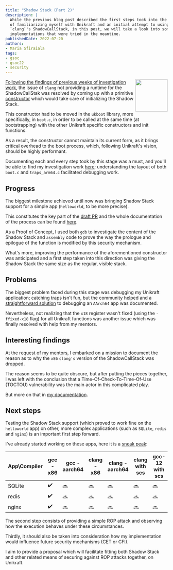 ```yaml
---
title: "Shadow Stack (Part 2)"
description: |
  While the previous blog post described the first steps took into the direction
  of familiarizing myself with Unikraft and an initial attempt to using
  `clang`'s ShadowCallStack, in this post, we will take a look into some
  implementations that were tried in the meantime.
publishedDate: 2022-07-20
authors:
- Maria Sfiraiala
tags:
- gsoc
- gsoc22
- security
---
```


<img width="100px" src="https://summerofcode.withgoogle.com/assets/media/gsoc-2022-badge.svg" align="right" />

[Following the findings of previous weeks of investigation work](https://unikraft.org/blog/2022-07-05-unikraft-gsoc-shadow-stack/), the issue of `clang` not providing a runtime for the ShadowCallStak was resolved by coming up with a primitive [constructor](https://gist.github.com/mariasfiraiala/60389dd16fef0fdc11d7f7972e320a9a) which would take care of initializing the Shadow Stack.

This constructor had to be moved in the `ukboot` library, more specifically, in `boot.c`, in order to be called at the same time (at bootstrapping) with the other Unikraft specific constructors and init functions.

As a result, the constructor cannot maintain its current form, as it brings critical overhead to the boot process, which, following Unikraft's vision, should be highly performant.

Documenting each and every step took by this stage was a must, and you'll be able to find my investigation work [here](https://github.com/mariasfiraiala/scs-work/tree/master/unikraft-scs); understanding the layout of both `boot.c` and `traps_arm64.c` facilitated debugging work.

## Progress

The biggest milestone achieved until now was bringing Shadow Stack support for a simple app (`helloworld`, to be more precise). 

This constitutes the key part of the [draft PR](https://github.com/unikraft/unikraft/pull/505) and the whole documentation of the process can be found [here](https://github.com/mariasfiraiala/scs-work/blob/master/unikraft-scs/unikraft-scs-for-helloworld.md).

As a Proof of Concept, I used both `gdb` to investigate the content of the Shadow Stack and `assembly` code to prove the way the prologue and epilogue of the function is modified by this security mechanism.

What's more, improving the performance of the aforementioned constructor was anticipated and a first step taken into this direction was giving the Shadow Stack the same size as the regular, visible stack.

## Problems

The biggest problem faced during this stage was debugging my Unikraft application; catching traps isn't fun, but the community helped and a [straightforward solution](https://gist.github.com/mariasfiraiala/34a7b5b41c4e5515c7f0ad8a2c220ef9) to debugging an `AArch64` app was documented.

Nevertheless, not realizing that the `x18` register wasn't fixed (using the `-ffixed-x18` flag) for all Unikraft functions was another issue which was finally resolved with help from my mentors.

## Interesting findings

At the request of my mentors, I embarked on a mission to document the reason as to why the `x86` `clang's` version of the ShadowCallStack was dropped.

The reason seems to be quite obscure, but after putting the pieces together, I was left with the conclusion that a Time-Of-Check-To-Time-Of-Use (TOCTOU) vulnerability was the main actor in this complicated play.

But more on that in [my documentation](https://github.com/mariasfiraiala/scs-work/blob/master/utils/doc-scs-arm-vs-x86.md).

## Next steps

Testing the Shadow Stack support (which proved to work fine on the `helloworld` app) on other, more complex applications (such as `SQLite`, `redis` and `nginx`) is an important first step forward.

I've already started working on these apps, here it is a [sneak peak](https://github.com/mariasfiraiala/scs-work/blob/master/unikraft-scs/unikraft-scs-for-complex-apps.md):

| App\Compiler | gcc - x86 | gcc - aarch64 | clang - x86 | clang - aarch64 | clang with scs | gcc-12 with scs |
|--------------|-----------|---------------|-------------|-----------------|----------------|-----------------|
| SQLite | :heavy_check_mark: | :soon: | :soon: | :soon: | :soon: | :soon: |
| redis | :heavy_check_mark: | :soon: | :soon: | :soon: | :soon: | :soon: |
| nginx | :heavy_check_mark: | :soon: | :soon: | :soon: | :soon: | :soon: |

The second step consists of providing a simple ROP attack and observing how the execution behaves under these circumstances.

Thirdly, it should also be taken into consideration how my implementation would influence future security mechanisms (CET or CFI).

I aim to provide a proposal which will facilitate fitting both Shadow Stack and other related means of securing against ROP attacks together, on Unikraft.